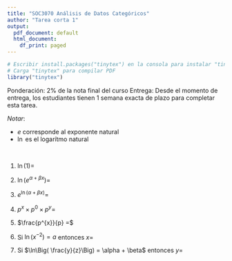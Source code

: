 ```yaml
---
title: "SOC3070 Análisis de Datos Categóricos"
author: "Tarea corta 1"
output:
  pdf_document: default
  html_document:
    df_print: paged
---
```


```r
# Escribir install.packages("tinytex") en la consola para instalar "tinytex"
# Carga "tinytex" para compilar PDF
library("tinytex")
```

Ponderación: 2% de la nota final del curso
Entrega: Desde el momento de entrega, los estudiantes tienen 1 semana exacta de plazo para completar esta tarea. 

_Notar_: 

  - $e$ corresponde al exponente natural 
  - $\ln$ es el logarítmo natural

<br />

1) $\ln(1) =$ 


2) $\ln(e^{\alpha + \beta x}) =$ 


3) $e^{\ln(\alpha + \beta x)} =$ 


4) $p^{x} \times p^{0}  \times p^{y} =$ 


5) $\frac{p^{x}}{p} =$ 


6) Si $\ln\Big(x^{-2}\Big) = a$ entonces $x =$ 


7) Si $\ln\Big( \frac{y}{z}\Big) = \alpha + \beta$ entonces $y =$

